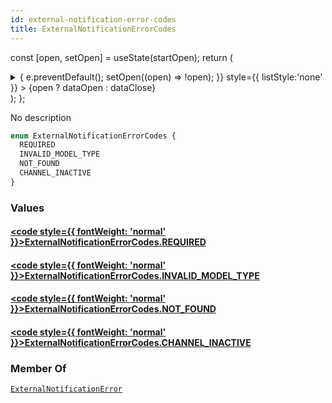 ```yaml
---
id: external-notification-error-codes
title: ExternalNotificationErrorCodes
---
```






const [open, setOpen] = useState(startOpen);
return (
<details {...(open ? { open: true } : {})} className="details" style={{ border:'none', boxShadow:'none', background:'var(--ifm-background-color)' }}>
<summary
onClick={(e) => {
e.preventDefault();
setOpen((open) => !open);
}}
style={{ listStyle:'none' }} >
{open ? dataOpen : dataClose}
</summary>
{open && children}
</details>
);
};

No description

```graphql
enum ExternalNotificationErrorCodes {
  REQUIRED
  INVALID_MODEL_TYPE
  NOT_FOUND
  CHANNEL_INACTIVE
}
```

### Values

#### [<code style={{ fontWeight: 'normal' }}>ExternalNotificationErrorCodes.<b>REQUIRED</b></code>](#)

#### [<code style={{ fontWeight: 'normal' }}>ExternalNotificationErrorCodes.<b>INVALID_MODEL_TYPE</b></code>](#)

#### [<code style={{ fontWeight: 'normal' }}>ExternalNotificationErrorCodes.<b>NOT_FOUND</b></code>](#)

#### [<code style={{ fontWeight: 'normal' }}>ExternalNotificationErrorCodes.<b>CHANNEL_INACTIVE</b></code>](#)

### Member Of

[`ExternalNotificationError`](../../../api-reference/miscellaneous/objects/external-notification-error.mdx) <Badge class="badge badge--secondary" text="object"/>
